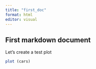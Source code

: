```yaml
---
title: "first_doc"
format: html
editor: visual
---
```


## First markdown document 

Let's create a test plot
```r
plot (cars)
```

